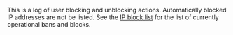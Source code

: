 This is a log of user blocking and unblocking actions. Automatically
blocked IP addresses are not be listed. See the [[Special:Ipblocklist|IP block list]] for
the list of currently operational bans and blocks.